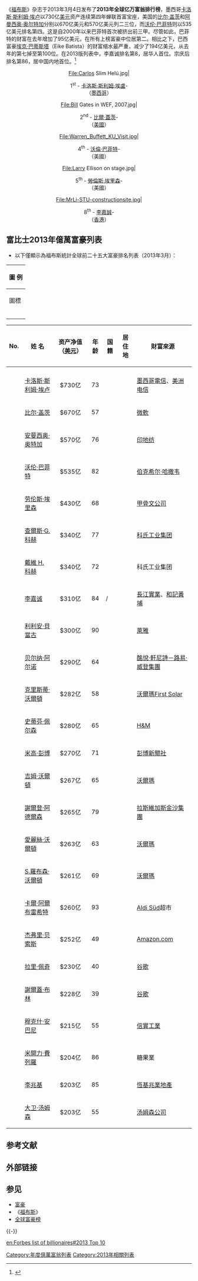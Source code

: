 {{noteTA
|1 = zh:福布斯; zh-hans:福布斯; zh-hant:富比士; zh-tw:富比士;
|2 = zh-hans:欧莱雅; zh-hant:萊雅;
}}

《[[福布斯|福布斯]]》杂志于2013年3月4日发布了'''2013年全球亿万富翁排行榜'''，墨西哥[[卡洛斯·斯利姆·埃卢|卡洛斯·斯利姆·埃卢]]以730亿[[美元|美元]]资产连续第四年蝉联首富宝座，美国的[[比尔·盖茨|比尔·盖茨]]和[[阿曼西奥·奥尔特加|阿曼西奥·奥尔特加]]分别以670亿美元和570亿美元列二三位，而[[沃伦·巴菲特|沃伦·巴菲特]]则以535亿美元排名第四。这是自2000年以来巴菲特首次被挤出前三甲。尽管如此，巴菲特的财富在去年增加了95亿美元，在所有上榜富豪中位居第二。相比之下，巴西富豪[[埃克·巴蒂斯塔|埃克·巴蒂斯塔]]（Eike Batista）的财富缩水最严重，减少了194亿美元，从去年的第七掉至第100位。在2013版列表中，李嘉诚排名第8，居华人首位。宗庆后排名第86，居中国内地首位。<ref name="forbes0">{{cite web|url=http://www.forbeschina.com/review/list/002041.shtml|title=福布斯发布2013年度全球富豪榜|publisher=福布斯|date=2013-03-04|language=中文|accessdate=2013-07-16|archive-date=2020-09-07|archive-url=https://web.archive.org/web/20200907085750/http://www.forbeschina.com/review/list/002041.shtml|dead-url=no}}</ref>

<center>
<gallery caption="全球最富有的人" perrow="5" >
File:Carlos Slim Helú.jpg|<center>1<sup>st</sup> - [[卡洛斯·斯利姆·埃盧|卡洛斯·斯利姆·埃盧]]-<br>（[[墨西哥|墨西哥]]）</center>
File:Bill Gates in WEF, 2007.jpg|<center>2<sup>nd</sup> - [[比爾·蓋茨|比爾·蓋茨]]-<br>（[[美國|美國]]）</center>

File:Warren_Buffett_KU_Visit.jpg|<center>4<sup>th</sup> - [[沃倫·巴菲特|沃倫·巴菲特]]-<br>（美國）</center>
File:Larry Ellison on stage.jpg|<center>5<sup>th</sup> - [[勞倫斯·埃里森|勞倫斯·埃里森]]-<br>（美國）</center>
File:MrLi-STU-constructionsite.jpg|<center>8<sup>th</sup> - [[李嘉誠|李嘉誠]]-<br>（[[香港|香港]]）</center>
</gallery>
</center>

== 富比士2013年億萬富豪列表 ==
* 以下僅顯示為福布斯統計全球前二十五大富豪排名列表（2013年3月）：
{| class="wikitable"
!colspan="2"|圖 例
|-
! 圖標
! 說明
|-
|{{steady}}
|相較於[[2012年億萬富翁列表|去年的位次]]沒有發生變化。
|-
|{{profit}}
|相較於去年的位次有所上升。
|-
|{{loss}}
|相較於去年的位次有所下降。
|}

{| class="wikitable sortable"
|-
! No.
! 姓 名
! 资产净值（[[美元|美元]]）
! 年龄
! 国籍
! 居住地
! 財富來源
|-
 
|-
| style="text-align:center;"|{{nts|1}}{{steady}}||[[卡洛斯·斯利姆·埃卢|卡洛斯·斯利姆·埃卢]]|| style="text-align:center;"|$730亿{{profit}}|| style="text-align:center;"|73||{{MEX}}||{{MEX}}||[[墨西哥電信|墨西哥電信]]、[[美洲电信|美洲电信]]
|-
| style="text-align:center;"|{{nts|2}}{{steady}}||[[比尔·盖茨|比尔·盖茨]]|| style="text-align:center;"|$670亿{{profit}}|| style="text-align:center;"|57||{{USA}}||{{USA}}||[[微軟|微軟]]
|-
| style="text-align:center;"|{{nts|3}}{{profit}}||[[安曼西奥·奥特加|安曼西奥·奥特加]]|| style="text-align:center;"|$570亿{{profit}}|| style="text-align:center;"|76||{{ESP}}||{{ESP}}||[[印地纺|印地纺]]
|-
| style="text-align:center;"|{{nts|4}}{{loss}}||[[沃伦·巴菲特|沃伦·巴菲特]]|| style="text-align:center;"|$535亿{{loss}}|| style="text-align:center;"|82||{{USA}}||{{USA}}||[[伯克希尔·哈撒韦|伯克希尔·哈撒韦]]
|-
| style="text-align:center;"|{{nts|5}}{{profit}}||[[劳伦斯·埃里森|劳伦斯·埃里森]]|| style="text-align:center;"|$430亿{{loss}}|| style="text-align:center;"|68||{{USA}}||{{USA}}||[[甲骨文公司|甲骨文公司]]
|-
| style="text-align:center;"|{{nts|6}}{{profit}}||[[查爾斯·G._科赫|查爾斯·G. 科赫]]|| style="text-align:center;"|$340亿{{profit}}|| style="text-align:center;"|77||{{USA}}||{{USA}}||[[科氏工业集团|科氏工业集团]]
|-
| style="text-align:center;"|{{nts|6}}{{profit}}||[[戴維_H._科赫|戴維 H. 科赫]]|| style="text-align:center;"|$340亿{{profit}}|| style="text-align:center;"|72||{{USA}}||{{USA}}||科氏工业集团
|-
| style="text-align:center;"|{{nts|8}}{{profit}}||[[李嘉诚|李嘉诚]]|| style="text-align:center;"|$310亿{{profit}}|| style="text-align:center;"|84||{{CNHK}}/{{CAN}}||{{HKG}}||[[長江實業|長江實業]]、[[和記黃埔|和記黃埔]]
|-
| style="text-align:center;"|{{nts|9}}{{profit}}||[[利利安·貝當古|利利安·貝當古]]|| style="text-align:center;"|$300亿{{profit}}|| style="text-align:center;"|90||{{FRA}}||{{FRA}}||[[萊雅|萊雅]]
|-
| style="text-align:center;"|{{nts|10}}{{loss}}||[[贝尔纳·阿尔诺|贝尔纳·阿尔诺]]|| style="text-align:center;"|$290亿{{loss}}|| style="text-align:center;"|64||{{FRA}}||{{FRA}}||[[酩悅·軒尼詩－路易·威登集團|酩悅·軒尼詩－路易·威登集團]]
|-
| style="text-align:center;"|{{nts|11}}{{steady}}||[[克里斯蒂·沃爾頓|克里斯蒂·沃爾頓]]|| style="text-align:center;"|$282亿{{profit}}|| style="text-align:center;"|58||{{USA}}||{{USA}}||[[沃爾瑪|沃爾瑪]][[First_Solar|First Solar]]
|-
| style="text-align:center;"|{{nts|12}}{{loss}}||[[史蒂芬·佩尔森|史蒂芬·佩尔森]]|| style="text-align:center;"|$280亿{{profit}}|| style="text-align:center;"|65||{{SWE}}||{{SWE}}||[[H&M|H&M]]
|-
| style="text-align:center;"|{{nts|13}}{{profit}}||[[米高·彭博|米高·彭博]]|| style="text-align:center;"|$270亿{{profit}}|| style="text-align:center;"|71||{{USA}}||{{USA}}||[[彭博新聞社|彭博新聞社]]
|-
| style="text-align:center;"|{{nts|14}}{{profit}}||[[吉姆·沃爾頓|吉姆·沃爾頓]]|| style="text-align:center;"|$267亿{{profit}}|| style="text-align:center;"|65||{{USA}}||{{USA}}||[[沃爾瑪|沃爾瑪]]
|-
| style="text-align:center;"|{{nts|15}}{{loss}}||[[謝爾登·阿德爾森|謝爾登·阿德爾森]]|| style="text-align:center;"|$265亿{{profit}}|| style="text-align:center;"|79||{{USA}}||{{USA}}||[[拉斯維加斯金沙集團|拉斯維加斯金沙集團]]
|-
| style="text-align:center;"|{{nts|16}}{{profit}}||[[愛麗絲·沃爾頓|愛麗絲·沃爾頓]]|| style="text-align:center;"|$263亿{{profit}}|| style="text-align:center;"|63||{{USA}}||{{USA}}||[[沃爾瑪|沃爾瑪]]
|-
| style="text-align:center;"|{{nts|17}}{{profit}}||[[S.羅布森·沃爾頓|S.羅布森·沃爾頓]]|| style="text-align:center;"|$261亿{{profit}}|| style="text-align:center;"|69||{{USA}}||{{USA}}||[[沃爾瑪|沃爾瑪]]
|-
| style="text-align:center;"|{{nts|18}}{{loss}}||[[卡爾·阿爾布雷希特|卡爾·阿爾布雷希特]]|| style="text-align:center;"|$260亿{{profit}}|| style="text-align:center;"|93||{{DEU}}||{{DEU}}||[[Aldi|Aldi Süd]]超市
|-
| style="text-align:center;"|{{nts|19}}{{profit}}||[[杰弗里·贝索斯|杰弗里·贝索斯]]|| style="text-align:center;"|$252亿{{profit}}|| style="text-align:center;"|49||{{USA}}||{{USA}}||[[Amazon.com|Amazon.com]]
|-
| style="text-align:center;"|{{nts|20}}{{profit}}||[[拉里·佩奇|拉里·佩奇]]|| style="text-align:center;"|$230亿{{profit}}|| style="text-align:center;"|40||{{USA}}||{{USA}}||[[谷歌|谷歌]]
|-
| style="text-align:center;"|{{nts|21}}{{profit}}||[[謝爾蓋·布林|謝爾蓋·布林]]|| style="text-align:center;"|$228亿{{profit}}|| style="text-align:center;"|39||{{USA}}||{{USA}}||[[谷歌|谷歌]]
|-
| style="text-align:center;"|{{nts|22}}{{loss}}||[[穆克什·安巴尼|穆克什·安巴尼]]|| style="text-align:center;"|$215亿{{loss}}|| style="text-align:center;"|55||{{YEM}}||{{IND}}||[[信實工業|信實工業]]
|-
| style="text-align:center;"|{{nts|23}}{{steady}}||[[米開力·費列羅|米開力·費列羅]]|| style="text-align:center;"|$204亿{{profit}}|| style="text-align:center;"|86||{{ITA}}||{{ITA}}||糖果業
|-
| style="text-align:center;"|{{nts|24}}{{profit}}||[[李兆基|李兆基]]|| style="text-align:center;"|$203亿{{profit}}|| style="text-align:center;"|85||{{CNHK}}||{{HKG}}||[[恆基兆業地產|恆基兆業地產]]
|-
| style="text-align:center;"|{{nts|24}}{{profit}}||[[大卫·汤姆森|大卫·汤姆森]]|| style="text-align:center;"|$203亿{{profit}}|| style="text-align:center;"|55||{{CAN}}||{{CAN}}||[[汤姆森公司|汤姆森公司]]
|}

== 参考文献 ==
{{Reflist}}

== 外部链接 ==

== 参见 ==
* [[富豪|富豪]]
* 《[[福布斯|福布斯]]》
* [[全球富豪榜|全球富豪榜]]

{{-}}
{{世界億萬富翁列表}}

[[Category:年度億萬富翁列表|Category:年度億萬富翁列表]]
[[Category:2013年相關列表|Category:2013年相關列表]]

[[en:Forbes_list_of_billionaires#2013_Top_10|en:Forbes list of billionaires#2013 Top 10]]